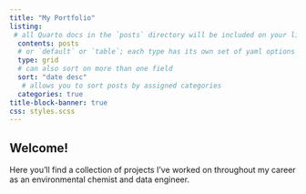 ```yaml
---
title: "My Portfolio"
listing: 
 # all Quarto docs in the `posts` directory will be included on your listing page
  contents: posts
  # or `default` or `table`; each type has its own set of yaml options to include
  type: grid 
  # can also sort on more than one field
  sort: "date desc"
   # allows you to sort posts by assigned categories  
  categories: true
title-block-banner: true
css: styles.scss
---
```


## Welcome!

Here you'll find a collection of projects I've worked on throughout my career as an environmental chemist and data engineer.
